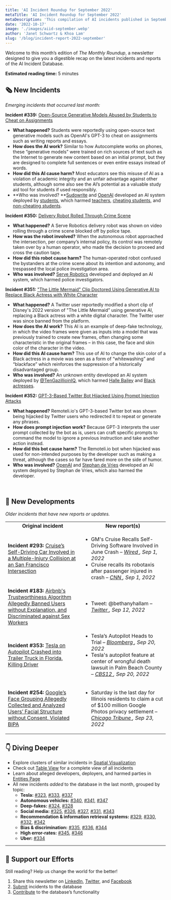 ```yaml
---
title: 'AI Incident Roundup for September 2022'
metaTitle: 'AI Incident Roundup for September 2022'
metaDescription: 'This compilation of AI incidents published in September of 2022 highlights emerging incidents and provides a digest of recent additions to the database.'
date: '2022-10-17'
image: './images/aiid-september.webp'
author: 'Janet Schwartz & Khoa Lam'
slug: '/blog/incident-report-2022-september'
---
```


Welcome to this month’s edition of _The Monthly Roundup_, a newsletter designed to give you a digestible recap on the latest incidents and reports of the AI Incident Database.

**Estimated reading time:** 5 minutes

## 🗞️ New Incidents

_Emerging incidents that occurred last month:_

**Incident #339:** [Open-Source Generative Models Abused by Students to Cheat on Assignments](/cite/339)

* **What happened?** Students were reportedly using open-source text generative models such as OpenAI's GPT-3 to cheat on assignments such as writing reports and essays.
* **How does the AI work?** Similar to how Autocomplete works on phones, these “generative models” were trained on rich sources of text such as the Internet to generate new content based on an initial prompt, but they are designed to complete full sentences or even entire essays instead of words.
* **How did this AI cause harm?** Most educators see this misuse of AI as a violation of academic integrity and an unfair advantage against other students, although some also see the AI’s potential as a valuable study aid tool for students if used responsibly.
* **Who was involved? **[Sudowrite](/entities/sudowrite) and [OpenAI](/entities/openai) developed an AI system deployed by [students](/entities/students), which harmed [teachers](/entities/teachers), [cheating students](/entities/cheating-students), and [non-cheating students](/entities/non-cheating-students).

**Incident #350:** [Delivery Robot Rolled Through Crime Scene](/cite/350)

* **What happened?** A Serve Robotics delivery robot was shown on video rolling through a crime scene blocked off by police tape.
* **How was the robot involved?** When the autonomous robot approached the intersection, per company’s internal policy, its control was remotely taken over by a human operator, who made the decision to proceed and cross the caution tape.
* **How did this robot cause harm?** The human-operated robot confused the bystanders at the crime scene about its intention and autonomy, and trespassed the local police investigation area.
* **Who was involved?** [Serve Robotics](/entities/serve-robotics) developed and deployed an AI system, which harmed police investigators.

**Incident #351:** ["The Little Mermaid" Clip Doctored Using Generative AI to Replace Black Actress with White Character](/cite/351)

* **What happened?** A Twitter user reportedly modified a short clip of Disney's 2022 version of "The Little Mermaid” using generative AI, replacing a Black actress with a white digital character. The Twitter user was since banned from the platform.
* **How does the AI work?** This AI is an example of deep-fake technology, in which the video frames were given as inputs into a model that was previously trained to create new frames, often changing some characteristic in the original frames – in this case, the face and skin color of the character in the video.
* **How did this AI cause harm?** This use of AI to change the skin color of a Black actress in a movie was seen as a form of “whitewashing” and “blackface” which reinforces the suppression of a historically disadvantaged group.
* **Who was involved?** An unknown entity developed an AI system deployed by [@TenGazillioinIQ](/entities/@tengazillioiniq), which harmed [Halle Bailey](/entities/halle-bailey) and [Black actresses](/entities/black-actresses).

**Incident #352:** [GPT-3-Based Twitter Bot Hijacked Using Prompt Injection Attacks](/cite/352)

* **What happened?** Remoteli.io's GPT-3-based Twitter bot was shown being hijacked by Twitter users who redirected it to repeat or generate any phrases.
* **How does prompt injection work?** Because GPT-3 interprets the user prompt collected by the bot as is, users can craft specific prompts to command the model to ignore a previous instruction and take another action instead.
* **How did this bot cause harm?** The Remoteli.io bot when hijacked was used for non-intended purposes by the developer such as making a threat, although the cases so far have fared more on the side of humor.
* **Who was involved?** [OpenAI](/entities/openai) and [Stephan de Vries](/entities/stephan-de-vries) developed an AI system deployed by Stephan de Vries, which also harmed the developer.

<br/>

## 📎 New Developments

_Older incidents that have new reports or updates._

<table className="border-1 border-gray-200 my-4">
  <tr>
    <td align="center">
      <strong>Original incident</strong>
    </td>
    <td align="center">
      <strong>New report(s)</strong>
    </td>
  </tr>
  <tr>
    <td className="align-top border-1 border-gray-200 px-4 py-2">
      <strong>Incident #293: </strong>
      <a href="/cite/293">
        Cruise’s Self-Driving Car Involved in a Multiple-Injury Collision at an San Francisco Intersection
      </a>
    </td>
    <td className="align-top border-1 border-gray-200 px-4 py-2">
      <ul>
        <li>
          GM's Cruise Recalls Self-Driving Software Involved in June Crash – 
          <em>
            <a href="https://www.wired.com/story/gms-cruise-recalls-self-driving-software-involved-in-june-crash/">
              Wired
            </a>,
            Sep 1, 2022
          </em>
        </li>
        <li>
          Cruise recalls its robotaxis after passenger injured in crash – 
          <em>
            <a href="https://www.cnn.com/2022/09/01/business/cruise-robotaxi-recall/index.html">
              CNN
            </a>,
            Sep 1, 2022
          </em>
        </li>
      </ul>
   </td>
  </tr>
  <tr>
    <td className="align-top border-1 border-gray-200 px-4 py-2">
      <strong>Incident #183:</strong>
      <a href="/cite/183">
        Airbnb's Trustworthiness Algorithm Allegedly Banned Users without Explanation, and Discriminated against Sex Workers
      </a>
    </td>
    <td className="align-top border-1 border-gray-200 px-4 py-2">
      <ul>
        <li>
          Tweet: @bethanyhallam – 
          <em>
            <a href="https://twitter.com/bethanyhallam/status/1569484512266194944">
              Twitter
            </a>,
            Sep 12, 2022
          </em>
        </li>
      </ul>
    </td>
  </tr>
  <tr>
    <td className="align-top border-1 border-gray-200 px-4 py-2">
      <strong>Incident #353:</strong>
      <a href="/cite/353">
        Tesla on Autopilot Crashed into Trailer Truck in Florida, Killing Driver
      </a>
    </td>
    <td className="align-top border-1 border-gray-200 px-4 py-2">
      <ul>
        <li>
          Tesla’s Autopilot Heads to Trial – 
          <em>
            <a href="https://www.bloomberg.com/news/articles/2022-09-13/tesla-trial-on-fatal-florida-crash-to-test-musk-autopilot-claims">
              Bloomberg
            </a>, 
            Sep 20, 2022
          </em>
        </li>
        <li>
          Tesla's autopilot feature at center of wrongful death lawsuit in Palm Beach County – 
          <em>
            <a href="https://cbs12.com/news/local/tesla-crash-lawsuit-jeremy-banner-delray-beach-model-3-sr7-richard-wood-elon-musk-firstfleet-september">
              CBS12
            </a>,
            Sep 20, 2022
          </em>
        </li>
      </ul>
    </td>
  </tr>
  <tr>
    <td className="align-top border-1 border-gray-200 px-4 py-2">
      <strong>Incident #254:</strong>
      <a href="/cite/254">
        Google’s Face Grouping Allegedly Collected and Analyzed Users’ Facial Structure without Consent, Violated BIPA
      </a>
    </td>
    <td className="align-top border-1 border-gray-200 px-4 py-2">
      <ul>
        <li>
          Saturday is the last day for Illinois residents to claim a cut of $100 million Google Photos privacy settlement – 
          <em>
            <a href="https://www.chicagotribune.com/business/ct-biz-google-bipa-settlement-claim-deadline-20220923-engws4owujbnjc6ixwuflrh77a-story.html">
              Chicago Tribune
            </a>, 
            Sep 23, 2022
          </em>
        </li>
      </ul>
    </td>
  </tr>
</table>

## 👇 Diving Deeper

* Explore clusters of similar incidents in [Spatial Visualization](/summaries/spatial)
* Check out [Table View](/apps/incidents) for a complete view of all incidents
* Learn about alleged developers, deployers, and harmed parties in [Entities Page](/entities)
* All new incidents _added_ to the database in the last month, grouped by topic:
    - **Tesla:** [#323](/cite/323), [#333](/cite/333), [#337](/cite/337)
    - **Autonomous vehicles:** [#340](/cite/340), [#341](/cite/341), [#347](/cite/347)
    - **Deep-fakes:** [#324](/cite/324), [#328](/cite/328)
    - **Social media:** [#325](/cite/325), [#326](/cite/326), [#327](/cite/327), [#331](/cite/331), [#343](/cite/343)
    - **Recommendation & information retrieval systems:** [#329](/cite/329), [#330](/cite/330), [#332](/cite/332), [#342](/cite/342)
    - **Bias & discrimination:** [#335](/cite/335), [#336](/cite/336), [#344](/cite/344)
    - **High error-rates:** [#345](/cite/345), [#346](/cite/346)
    - **Uber:** [#334](/cite/334)

<hr className="my-4"/>

## 🦾 Support our Efforts

Still reading? Help us change the world for the better!

1. Share this newsletter on [LinkedIn](https://www.linkedin.com/company/responsible-ai-collaborative), [Twitter](https://twitter.com/IncidentsDB), and [Facebook](https://www.facebook.com/IncidentsDB)
2. [Submit](/apps/submit) incidents to the database
3. [Contribute](https://github.com/responsible-ai-collaborative/aiid) to the database’s functionality

